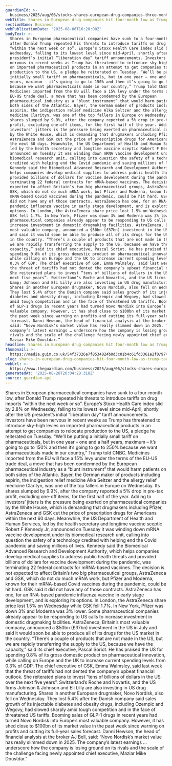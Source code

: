 ```yaml
---
guardianId: >-
  business/2025/aug/06/stocks-shares-european-drug-companies-three-month-low-trump-tariffs
webTitle: Shares in European drug companies hit four-month low as Trump tariffs loom
sectionName: Business
webPublicationDate: '2025-08-06T16:20:08Z'
bodyText: >-
  Shares in European pharmaceutical companies have sunk to a four-month low,
  after Donald Trump repeated his threats to introduce tariffs on drug imports
  “within the next week or so”. Europe’s Stoxx Health Care index slid by 2.8% on
  Wednesday, falling to its lowest level since mid-April, shortly after the US
  president’s initial “liberation day” tariff announcements. Investors have been
  nervous in recent weeks as Trump has threatened to introduce sky-high levies
  on imported pharmaceutical products in an attempt to get companies to relocate
  production to the US, a pledge he reiterated on Tuesday. “We’ll be putting a
  initially small tariff on pharmaceuticals, but in one year – one and a half
  years, maximum – it’s going to go to 150% and then it’s going to go to 250%
  because we want pharmaceuticals made in our country,” Trump told CNBC.
  Medicines imported from the EU will face a 15% levy under the terms of the
  EU-US trade deal, a move that has been condemned by the European
  pharmaceutical industry as a “blunt instrument” that would harm patients on
  both sides of the Atlantic. Bayer, the German maker of products including
  aspirin, the indigestion relief medicine Alka Seltzer and the allergy relief
  medicine Clarityn, was one of the top fallers in Europe on Wednesday. Its
  shares slumped by 9.9%, after the company reported a 5% drop in pre-tax
  profit, excluding one-off items, for the first half of the year. Adding to
  investors’ jitters is the pressure being exerted on pharmaceutical companies
  by the White House, which is demanding that drugmakers including Pfizer,
  AstraZeneca and GSK cut the price of prescription drugs for Americans within
  the next 60 days. Meanwhile, the US Department of Health and Human Services,
  led by the health secretary and longtime vaccine sceptic Robert F Kennedy Jr,
  announced on Tuesday it was winding down mRNA vaccine development under its
  biomedical research unit, calling into question the safety of a technology
  credited with helping end the Covid pandemic and saving millions of lives.
  Kennedy said the Biomedical Advanced Research and Development Authority, which
  helps companies develop medical supplies to address public health threats and
  provided billions of dollars for vaccine development during the pandemic, was
  terminating 22 federal contracts for mRNA-based vaccines. The decision is not
  expected to affect Britain’s two big pharmaceutical groups, AstraZeneca and
  GSK, which do not do much mRNA work, but Pfizer and Moderna, known for their
  mRNA-based Covid vaccines during the pandemic, could be hit hard. GSK said it
  did not have any of those contracts. AstraZeneca has one, for an RNA-based
  pandemic influenza vaccine in early stage development, and is exploring its
  options. In London, the AstraZeneca share price lost 1.5% on Wednesday while
  GSK fell 1.7%. In New York, Pfizer was down 3% and Moderna was 3% lower. Some
  pharmaceutical companies already appear to be responding to US calls to
  increase investment in domestic drugmaking facilities. AstraZeneca, Britain’s
  most valuable company, announced a $50bn (£37bn) investment in the US in July
  and said it would soon be able to produce all of its drugs for the US market
  in the country. “There’s a couple of products that are not made in the US, but
  we are rapidly transferring the supply to the US, because we have the
  capacity,” said its chief executive, Pascal Soriot. He has praised the US for
  spending 0.8% of its gross domestic product on pharmaceutical innovation,
  while calling on Europe and the UK to increase current spending levels from
  0.3% of GDP. The chief executive of GSK, Emma Walmsley, said last week that
  the threat of tariffs had not dented the company’s upbeat financial outlook.
  She reiterated plans to invest “tens of billions of dollars in the US over the
  next five years”. Switzerland’s Roche and Novartis, and the US firms Johnson
  &amp; Johnson and Eli Lilly are also investing in US drug manufacturing.
  Shares in another European drugmaker, Novo Nordisk, also fell on Wednesday.
  They lost 5.4% after the Danish company said sales growth of its injectable
  diabetes and obesity drugs, including Ozempic and Wegovy, had slowed sharply
  amid tough competition and in the face of threatened US tariffs. Booming sales
  of GLP-1 drugs in recent years had turned Novo Nordisk into Europe’s most
  valuable company. However, it has shed close to $100bn of its market value in
  the past week since warning on profits and cutting its full-year sales
  forecast. Danni Hewson, the head of financial analysis at the broker AJ Bell,
  said: “Novo Nordisk’s market value has really slimmed down in 2025. The
  company’s latest earnings … underscore how the company is losing ground on its
  rivals and the scale of the challenge facing newly appointed chief executive,
  Maziar Mike Doustdar.”
headline: Shares in European drug companies hit four-month low as Trump tariffs loom
thumbnail: >-
  https://media.guim.co.uk/54f37326a7f8534024b0d3c01b4c61fd3361e2f0/974_0_6099_4882/500.jpg
slug: shares-in-european-drug-companies-hit-four-month-low-as-trump-tariffs-loom
webUrl: >-
  https://www.theguardian.com/business/2025/aug/06/stocks-shares-european-drug-companies-three-month-low-trump-tariffs
generatedAt: '2025-08-28T20:04:28.318Z'
source: guardian-api
---
```

Shares in European pharmaceutical companies have sunk to a four-month low, after Donald Trump repeated his threats to introduce tariffs on drug imports “within the next week or so”. Europe’s Stoxx Health Care index slid by 2.8% on Wednesday, falling to its lowest level since mid-April, shortly after the US president’s initial “liberation day” tariff announcements. Investors have been nervous in recent weeks as Trump has threatened to introduce sky-high levies on imported pharmaceutical products in an attempt to get companies to relocate production to the US, a pledge he reiterated on Tuesday. “We’ll be putting a initially small tariff on pharmaceuticals, but in one year – one and a half years, maximum – it’s going to go to 150% and then it’s going to go to 250% because we want pharmaceuticals made in our country,” Trump told CNBC. Medicines imported from the EU will face a 15% levy under the terms of the EU-US trade deal, a move that has been condemned by the European pharmaceutical industry as a “blunt instrument” that would harm patients on both sides of the Atlantic. Bayer, the German maker of products including aspirin, the indigestion relief medicine Alka Seltzer and the allergy relief medicine Clarityn, was one of the top fallers in Europe on Wednesday. Its shares slumped by 9.9%, after the company reported a 5% drop in pre-tax profit, excluding one-off items, for the first half of the year. Adding to investors’ jitters is the pressure being exerted on pharmaceutical companies by the White House, which is demanding that drugmakers including Pfizer, AstraZeneca and GSK cut the price of prescription drugs for Americans within the next 60 days. Meanwhile, the US Department of Health and Human Services, led by the health secretary and longtime vaccine sceptic Robert F Kennedy Jr, announced on Tuesday it was winding down mRNA vaccine development under its biomedical research unit, calling into question the safety of a technology credited with helping end the Covid pandemic and saving millions of lives. Kennedy said the Biomedical Advanced Research and Development Authority, which helps companies develop medical supplies to address public health threats and provided billions of dollars for vaccine development during the pandemic, was terminating 22 federal contracts for mRNA-based vaccines. The decision is not expected to affect Britain’s two big pharmaceutical groups, AstraZeneca and GSK, which do not do much mRNA work, but Pfizer and Moderna, known for their mRNA-based Covid vaccines during the pandemic, could be hit hard. GSK said it did not have any of those contracts. AstraZeneca has one, for an RNA-based pandemic influenza vaccine in early stage development, and is exploring its options. In London, the AstraZeneca share price lost 1.5% on Wednesday while GSK fell 1.7%. In New York, Pfizer was down 3% and Moderna was 3% lower. Some pharmaceutical companies already appear to be responding to US calls to increase investment in domestic drugmaking facilities. AstraZeneca, Britain’s most valuable company, announced a $50bn (£37bn) investment in the US in July and said it would soon be able to produce all of its drugs for the US market in the country. “There’s a couple of products that are not made in the US, but we are rapidly transferring the supply to the US, because we have the capacity,” said its chief executive, Pascal Soriot. He has praised the US for spending 0.8% of its gross domestic product on pharmaceutical innovation, while calling on Europe and the UK to increase current spending levels from 0.3% of GDP. The chief executive of GSK, Emma Walmsley, said last week that the threat of tariffs had not dented the company’s upbeat financial outlook. She reiterated plans to invest “tens of billions of dollars in the US over the next five years”. Switzerland’s Roche and Novartis, and the US firms Johnson &amp; Johnson and Eli Lilly are also investing in US drug manufacturing. Shares in another European drugmaker, Novo Nordisk, also fell on Wednesday. They lost 5.4% after the Danish company said sales growth of its injectable diabetes and obesity drugs, including Ozempic and Wegovy, had slowed sharply amid tough competition and in the face of threatened US tariffs. Booming sales of GLP-1 drugs in recent years had turned Novo Nordisk into Europe’s most valuable company. However, it has shed close to $100bn of its market value in the past week since warning on profits and cutting its full-year sales forecast. Danni Hewson, the head of financial analysis at the broker AJ Bell, said: “Novo Nordisk’s market value has really slimmed down in 2025. The company’s latest earnings … underscore how the company is losing ground on its rivals and the scale of the challenge facing newly appointed chief executive, Maziar Mike Doustdar.”
